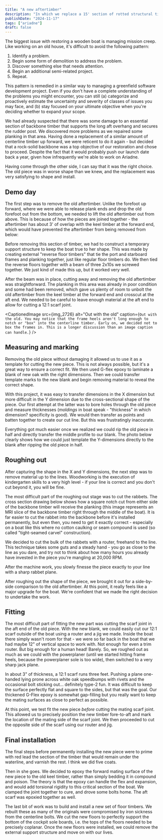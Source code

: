 ```yaml
---
title: "A new aftertimber"
description: "In which we replace a 15' section of rotted structural timber."
publishDate: "2024-11-17"
tags: ["ariadne"]
draft: false
---
```



The biggest issue with restoring a wooden boat is managing mission creep. Like working on an old house, it's difficult to avoid the following pattern:
1. Identify a problem.
2. Begin some form of demolition to address the problem.
3. Discover something else that needs attention.
4. Begin an additional semi-related project.
5. Repeat.

This pattern is remedied in a similar way to managing a greenfield software development project. Even if you don't have a complete understanding of the problems you might encounter, you can still (a) categorize and proactively estimate the uncertainty and severity of classes of issues you may face, and (b) stay focused on your ultimate objective when you're deciding whether to expand your scope.

We had already suspected that there was some damage to an essential section of backbone timber that supports the long aft overhang and secures the rudder post. We discovered more problems as we repaired some planking in that area. Having done a replacement of a similar amount of centerline timber up forward, we were reticent to do it again - but decided that a rock-solid backbone was a top objective of our restoration and chose to proceed. Despite the fact that it would probably push our launch date back a year, given how infrequently we're able to work on Ariadne. 

Having come through the other side, I can say that it was the right choice. The old piece was in worse shape than we knew, and the replacement was very satisfying to shape and install.

<CaptionedImage
  src={img_3127}
  alt="Iron sickness"
  caption="The extent of damage wasn't completely visible until we split the old timber in half. Note the dark coloration at the holes - this is 'iron sickness' from the old iron fasteners degrading the strength of the timber."
/>

## Demo day

The first step was to remove the old aftertimber. Unlike the forefoot up forward, where we were able to release plank ends and drop the old forefoot out from the bottom, we needed to lift the old aftertimber out from above. This is because of how the pieces are joined together - the aftertimber has about 3' of overlap with the keel timber at the forward end, which would have prevented the aftertimber from being removed from below:

<CaptionedImage
  src={img_figure_6_1a}
  alt="Aftertimber orientation"
  caption="The aftertimber (red) is oriented such that the forward end overlaps (blue) the sternpost and keel timbers by about 3', preventing it from being removed from the bottom. Image credit: skills.woodenboat.com"
/>

Before removing this section of timber, we had to construct a temporary support structure to keep the boat true to her shape. This was made by creating external "reverse floor timbers" that tie the port and starboard frames and planking together, just like regular floor timbers do. We then tied the reverse floors together with a beam of three 2x10s we screwed together. We just kind of made this up, but it worked very well. 

<CaptionedImage
  src={img_2455}
  alt="Trimming external floors"
  caption="After the external floors were attached, we trimmed them to a consistent depth for attaching the beam."
/>

<CaptionedImage
  src={img_2457}
  alt="Close-up view of rotted timber"
  caption="The external floors tied together the beam. Jackstands hold the beam up with a modest amount of pressure."
/>

<CaptionedImage
  src={img_2727}
  alt="Close up of reverse floor from the inside"
  caption="The reverse floors are attached to the planking from the inside using 3 inch deck screws and fender washers. We've used a similar technique to glue up laminated frames in situ, screwing them down from the inside out."
/>

After the beam was in place, cutting away and removing the old aftertimber was straightforward. The planking in this area was already in poor condition and some had been removed, which gave us plenty of room to unbolt the old aftertimber from the keel timber at the forward end and crosscut at the aft end. We needed to be careful to leave enough material at the aft end to allow for cutting a 12:1 scarf joint.

<CaptionedImage
  src={img_2726}
  alt="Out with the old"
  caption={`Out with the old. You may notice that the frame heels aren't long enough to notch or "box" into the centerline timber. Early on, we decided not to box the frames in. This is a longer discussion than an image caption can handle.`}
/>


## Measuring and marking

Removing the old piece without damaging it allowed us to use it as a template for cutting the new piece. This is not always possible, but it's a great way to ensure a correct fit. We then used G-flex epoxy to laminate a blank of new oak with the right dimensions. Then we could transfer template marks to the new blank and begin removing material to reveal the correct shape.

<CaptionedImage
  src={img_df9e4fd_294c_4702_b032_3a12894749a2}
  alt="Old and new"
  caption="Old piece of aftertimber alongside the blank of new white oak that will replace it (stood on edge)."
/>

With this project, it was easy to transfer dimensions in the X dimension but more difficult in the Y dimension due to the cross-sectional shape of the piece. Our first attempt at the latter was to bore holes through the old piece and measure thicknesses (_moldings_ in boat speak - "thickness" in which dimension? specificity is good). We would then transfer as points and batten together to create our cut line. But this was frustratingly inaccurate.

<CaptionedImage
  src={img_2733}
  alt="Y dimension mockup"
  caption="Boring measurement holes during our first attempt at transferring the Y dimension. This was inaccurate because we were suspending maximum thickness in the middle of the piece and trying to project it downwards to the new blank. The distortions and damage to the old piece didn't help."
/>

Everything got much easier once we realized we could rip the old piece in half and directly transfer the middle profile to our blank. The photo below clearly shows how we could just template the Y-dimensions directly to the blank after ripping the old piece in half.

<CaptionedImage
  src={img_2734}
  alt="Direct template transfer"
  caption="Much easier to transfer the Y-dimensions directly to the blank after ripping the old piece in half. Actually cutting it in half was a little dicey given all of the metal fasteners."
/>


## Roughing out

After capturing the shape in the X and Y dimensions, the next step was to remove material up to the lines. Woodworking is the execution of kindergarten skills to a very high level - if your line is correct and you don't cut beyond it, you will be fine.

<CaptionedImage
  src={img_2765}
  alt="Marks"
  caption="The marks closest to the camera show the faying surface where the new piece will join the old piece. The three long parallel lines show the cutwater, and by extension, how large the rabbet on either side will be."
/>

<CaptionedImage
  src={img_2742}
  alt="Jack rabbet"
  caption="A rule of thumb when roughing out is to start with the most aggressive tools, but remove less and less material in a single pass as you approach your line. The final shaping is often done with hand tools like this jack rabbet plane."
/>

The most difficult part of the roughing out stage was to cut the rabbets. The cross section drawing below shows how a square notch cut from either side of the backbone timber will receive the planking (this image represents an MRI slice of the backbone timber right through the middle of the boat). It is far easier to cut the rabbet into the backbone before it's installed permanently, but even then, you need to get it exactly correct - especially on a boat like this where no cotton caulking or seam compound is used (so called "tight-seamed carvel" construction).

We decided to cut the bulk of the rabbets with a router, freehand to the line. This technique takes some guts and a steady hand - you go as close to the line as you dare, and try not to think about how many hours you already have invested in the piece you're mangling at 20,000 RPM.

After the machine work, you slowly finesse the piece exactly to your line with a sharp rabbet plane. 

<CaptionedImage
  src={forefoot_rabbet_comparison}
  alt="Rabbet comparison"
  caption="The rabbets are square grooves that accept the hood ends of the planking on either side of the boat. They must be dead square to accept the square ends of the planking stock."
/>

<CaptionedImage
  src={img_2768}
  alt="Routed out waste"
  caption="The router made quick work of the majority of the waste in both rabbets."
/>

<BlogVideo src="new-aftertimber-aug22/img_2766.mp4" comment="YOLO." />

<BlogVideo src="new-aftertimber-aug22/img_a_d3f8_4178_9e8f_65c5267b86b1.mp4" comment="Final approach to the line is done carefully with a sharp rabbet plane after the bulk of the waste was removed by the router." />

After roughing out the shape of the piece, we brought it out for a side-by-side comparison to the old aftertimber. At this point, it really feels like a major upgrade for the boat. We're confident that we made the right decision to undertake the work.

<CaptionedImage
  src={img_4945}
  alt="Side by side"
  caption="Pretty happy with the shape of the new piece after roughing it out and comparing it to the old one."
/>

<CaptionedImage
  src={img_4950}
  alt="Side by side"
  caption="The new piece is MUCH heavier."
/>

## Fitting

The most difficult part of fitting the new part was cutting the scarf joint in the aft end of the old piece. With the new blank, we could easily cut our 12:1 scarf outside of the boat using a router and a jig we made. Inside the boat there simply wasn't room for that - we were so far back in the boat that we had maybe 12" of vertical space to work with. Not enough for even a trim router. But big enough for a human head! Barely. So, we roughed out as much as we could with the powerplaner (until we started hitting frame heels, because the powerplaner sole is too wide), then switched to a very sharp jack plane.

<CaptionedImage
  src={img_2775}
  alt="Power planer"
  caption="End of the powerplaner stage. Notice the closest frame heel on the left side of the image (starboard side of the boat) has been pared a bit due to the plane sole being too wide to fit between the heels."
/>

In about 3" of thickness, a 12:1 scarf runs three feet. Pushing a plane one-handed lying prone across white oak speedbumps with rivets and the occasional bolt sticking out... definitely type-2 fun. It was difficult to keep the surface perfectly flat and square to the sides, but that was the goal. Our thickened G-Flex epoxy is somewhat gap-filling but you really want to keep the mating surfaces as close to perfect as possible.

<BlogVideo src="new-aftertimber-aug22/img_4941.mp4" comment="Notice how I'm planing in the incorrect direction relative to the grain - but it protects the feather edge nearest to my body. I can get away with it because my blade is very sharp. Not gonna lie, this part sucked." />

<CaptionedImage
  src={img_4943}
  alt="Progress check"
  caption="Checking the surface of the scarf joint by eye. You can see we're not quite down to a feather edge, probably another 3/16 to go. You can also see one of the main 2x10 support beams directly under the cutwater."
/>

<CaptionedImage
  src={img_2779}
  alt="Done planing"
  caption="The aftermath. Finished with the scarf joint and ready to install."
/>

At this point, we test fit the new piece _before_ cutting the mating scarf joint. This allowed us to precisely position the new timber fore-to-aft and mark the location of the mating side of the scarf joint. We then proceeded to cut the opposite side of the scarf using our router and jig.

<CaptionedImage
  src={img_2782}
  alt="Longboi"
  caption="This picture really gives you a sense of how long the new piece is and how slender the boat is."
/>

<CaptionedImage
  src={img_2785}
  alt="An important part of it"
  caption="Accomplishments deserve to be celebrated. Pick a bottle from the whiskey bucket and drink in the view."
/>

## Final installation

The final steps before permanently installing the new piece were to prime with red lead the section of the timber that would remain under the waterline, and varnish the rest. I think we did five coats. 

<CaptionedImage
  src={img_2794}
  alt="Description needed"
  caption="The extent of rot wasn't visible until we removed the planking. Note the dark coloration and crumbling texture."
/>

<CaptionedImage
  src={img_4964}
  alt="Description needed"
  caption="The extent of rot wasn't visible until we removed the planking. Note the dark coloration and crumbling texture."
/>

Then in she goes. We decided to epoxy the forward mating surface of the new piece to the old keel timber, rather than simply bedding it in compound and poison. The theory is that the epoxy can handle the flex and expansion, and would add torsional rigidity to this critical section of the boat. We clamped the joint together to cure, and drove some bolts home. The aft scarf was epoxied together as well.

<CaptionedImage
  src={img_2797}
  alt="In she goes"
  caption="Looking aft. You can see the aft scarf joint gluing up in the distance."
/>

<CaptionedImage
  src={img_2800}
  alt="Clamps off"
  caption="Clamps off, looking forward. Before any of the floor timbers have been installed. The crosspiece in the middle of the orange paint is an old cockpit sole (floorboard) support, which will be replaced by beefed up floors."
/>

The last bit of work was to build and install a new set of floor timbers. We rebuilt these as many of the originals were compromised by iron sickness from the centerline bolts. We cut the new floors to perfectly support the bottom of the cockpit sole boards, i.e. the tops of the floors needed to be precisely coplanar. Once the new floors were installed, we could remove the external support structure and move on with our lives.

<CaptionedImage
  src={img_2810}
  alt="New floors"
  caption="Floors. The three visible flat-top floors are cut with co-planar tops to support the cockpit sole boards we step on."
/>

<CaptionedImage
  src={img_2809}
  alt="Sternpost"
  caption="Bonus: new mahogany sternpost. The forward section of the aftertimber is visible here. It will need to have a rabbet cut into it to receive planking - this ended up being quite a tricky section to solve."
/>
